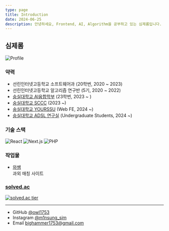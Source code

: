 ```yaml
---
type: page
title: Introduction
date: 2024-06-25
description: 안녕하세요, Frontend, AI, Algorithm을 공부하고 있는 심제롬입니다.
---
```



## 심제롬

<Image
    src="/images/profile.jpg"
    alt="Profile"
    width={200}
    height={200}
/>

### 약력
- 선린인터넷고등학교 소프트웨어과 (20학번, 2020 ~ 2023)
- 선린인터넷고등학교 알고리즘 연구반 (5기, 2020 ~ 2022)
- [숭실대학교 AI융합학부](http://aix.ssu.ac.kr/main) (23학번, 2023 ~ )
- [숭실대학교 SCCC](https://sccc.kr/) (2023 ~)
- [숭실대학교 YOURSSU](https://yourssu.com/) (Web FE, 2024 ~)
- [숭실대학교 ADSL 연구실](https://adsl.ssu.ac.kr/) (Undergraduate Students, 2024 ~)

### 기술 스택
<div style={{display: 'flex', gap: 10}}>
    <img src="https://img.shields.io/badge/react-20232a.svg?style=for-the-badge&logo=react&logoColor=61DAFB"  alt="React"/>
    <img src="https://img.shields.io/badge/next.js-000000.svg?style=for-the-badge&logo=Next.js&logoColor=FFF"  alt="Next.js"/>
    <img src="https://img.shields.io/badge/php-000000.svg?style=for-the-badge&logo=php&logoColor=#777BB4"  alt="PHP"/>
</div>

### 작업물
- [와쌤](https://wassem.co.kr)  
과외 매칭 사이트

### [solved.ac](https://solved.ac/third1234)
[![solved.ac tier](https://mazassumnida.wtf/api/v2/generate_badge?boj=third1234)](https://solved.ac/third1234)

---
- GitHub [@owl1753](https://github.com/owl1753)
- Instagram [@m1nsung_sim](https://instagram.com/m1nsung_sim)
- Email bighammer1753@gmail.com